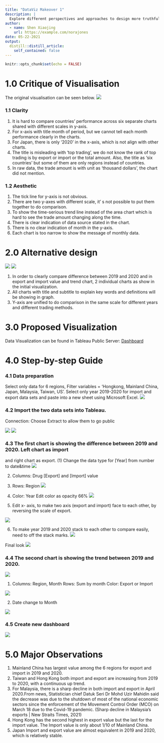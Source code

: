 ```yaml
---
title: "DataViz Makeover 1"
description: |
  Explore different perspectives and approaches to design more truthful and enlightening data visualisation.
author:
  - name: Shen Xiaojing
    url: https://example.com/norajones
date: 05-22-2021
output:
  distill::distill_article:
    self_contained: false
---
```



```r
knitr::opts_chunk$set(echo = FALSE)
```
# 1.0 Critique of Visualisation
The original visualisation can be seen below.
![](img/img01.jpg)

### 1.1	Clarity
(1)	It is hard to compare countries’ performance across six separate charts shared with different scales in y-axis.\
(2)	For x-axis with title month of period, but we cannot tell each month performance clearly in the charts.\
(3)	For Japan, there is only ‘2020’ in the x-axis, which is not align with other charts.\
(4)	The title is misleading with ‘top trading’, we do not know the rank of top trading is by export or import or the total amount. Also, the title as ‘six countries’ but some of them are only regions instead of countries.\
(5)	In raw data, the trade amount is with unit as ‘thousand dollars’, the chart did not mention.\

### 1.2	Aesthetic
(1)	The tick line for y-axis is not obvious.\
(2)	There are two y-axes with different scale, it’ s not possible to put them together to do comparison.\
(3)	To show the time-serious trend line instead of the area chart which is hard to see the trade amount changing along the time.\
(4)	There is clear indication of data source stated in the chart.
(5)	There is no clear indication of month in the y-axis.\
(6)	Each chart is too narrow to show the message of monthly data.\

# 2.0	Alternative design
![](img/img02.jpg) 
![](img/img03.jpg)

(1)	In order to clearly compare difference between 2019 and 2020 and in export and import value and trend chart, 2 individual charts as show in the initial visualization.\
(2)	All charts with title and subtitle to explain key words and definitions will be showing in graph.\
(3)	Y-axis are unified to do comparison in the same scale for different years and different trading methods.\

# 3.0	Proposed Visualization
Data Visualization can be found in Tableau Public Server: 
[Dashboard](https://public.tableau.com/app/profile/xiaojing.shen/viz/dataviz-1/Dashboard1)


# 4.0	Step-by-step Guide
### 4.1	Data preparation
Select only data for 6 regions, Filter variables = ‘Hongkong, Mainland China, Japan, Malaysia, Taiwan, US’. Select only year 2019-2020 for import and export data sets and paste into a new sheet using Microsoft Excel.
![](img/img04.jpg)

  

### 4.2	Import the two data sets into Tableau.

Connection: Choose Extract to allow them to go public

 ![](img/img05.jpg)
  ![](img/img06.jpg)
 


### 4.3	The first chart is showing the difference between 2019 and 2020. Left chart as import 
and right chart as export.
(1)	Change the data type for [Year] from number to date&time
   ![](img/img07.jpg) 
   
(2)	Columns: Drug [Export] and [Import] value

  

(3)	Rows: Region
  ![](img/img08.jpg) 
  
(4)	Color: Year 
Edit color as opacity 66%
    ![](img/img09.jpg)  
    
(5)	Edit x- axis, to make two axis (export and import) face to each other, by reversing the scale of export.
  
 ![](img/img10.jpg)


(6)	To make year 2019 and 2020 stack to each other to compare easily, need to off the stack marks.
 ![](img/img11.jpg)
 

 
Final look
 ![](img/img12.jpg)

### 4.4	The second chart is showing the trend between 2019 and 2020. 
   ![](img/img13.jpg)
   
   
(1)	Columns: Region, Month
Rows: Sum by month
Color: Export or Import

![](img/img14.jpg)
   
(2)	Date change to Month

![](img/img15.jpg)
 
### 4.5	Create new dashboard
 
![](img/img16.jpg)


# 5.0	Major Observations
(1) Mainland China has largest value among the 6 regions for export and import in 2019 and 2020.\
(2) Taiwan and Hong Kong both import and export are increasing from 2019 to 2020, with a continuous up trend.\
(3) For Malaysia, there is a sharp decline in both import and export in April 2020.From news, Statistician chief Datuk Seri Dr Mohd Uzir Mahidin said the decrease was due to the shutdown of most of the national economic sectors since the enforcement of the Movement Control Order (MCO) on March 18 due to the Covid-19 pandemic. (Sharp decline in Malaysia's exports | New Straits Times, 2021)\
(4) Hong Kong has the second highest in export value but the last for the import value. The Import value is only about 1/10 of Mainland China.\
(5) Japan Import and export value are almost equivalent in 2019 and 2020, which is relatively stable.\





